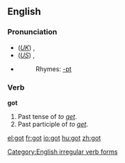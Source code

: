 ==English==

{{rank|de|whole|find|191|got|let|world|thing}}

=== Pronunciation ===
*(''[[Received Pronunciation|UK]]'') {{IPA|/'gɒt/}}, {{SAMPA|/"gQt/}}
*(''[[General American|US]]'') {{IPA|/ˈgɑt/}}, {{SAMPA|/"gAt/}}
*{{audio|en-us-got.ogg|Audio (US)}}
*:Rhymes: [[Rhymes:English:-ɒt|-ɒt]]

=== Verb ===
'''got'''
#Past tense of ''to [[get]]''.
#Past participle of ''to [[get]]''.

[[Category:English irregular verb forms]]

[[el:got]]
[[fr:got]]
[[io:got]]
[[hu:got]]
[[zh:got]]